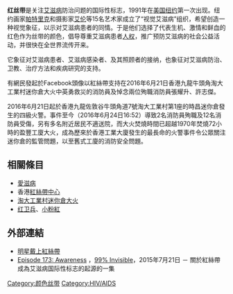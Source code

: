{{多個問題|
{{copypaste|time=2018-09-25T06:45:39+00:00}}
{{expand|time=2018-09-25T06:45:39+00:00}}
{{Unreferenced |time=2012-11-21T12:26:10+00:00 }}
}}
{{Infobox Non-profit
| Non-profit_name = 紅絲帶
| Non-profit_type = 
| Non-profit_logo = [[File:Red_Ribbon.svg|100px]]
| founded_date = 
| founder = 
| location = 
| key_people = 
| area_served = 
| focus = 
| method = 
| revenue =
| num_employees = 
| slogan = 
| homepage = 
}}

'''红丝带'''是关注[[艾滋病|艾滋病]]防治问题的国际性标志，1991年在[[美国|美国]][[纽约|纽约]]第一次出现。纽约画家[[帕特里克|帕特里克]]和摄影家[[艾伦|艾伦]]等15名艺术家成立了“视觉艾滋病”组织，希望创造一种视觉象征，以示对艾滋病患者的同情。于是他们选择了代表生机、激情和鲜血的红色作为丝带的颜色，倡导尊重艾滋病患者[[人权|人权]]，推广预防艾滋病的社会公益活动，并很快在全世界流传开来。

它象征对艾滋病患者、艾滋病感染者、及其照顾者的接纳，也象征对艾滋病防治、卫教、治疗方法和疾病研究的支持。

有網民發起於Facebook頭像以紅絲帶支持在2016年6月21日香港九龍牛頭角淘大工業村迷你倉大火中英勇救災的消防員及悼念兩位殉職消防員張耀升、許志傑。

2016年6月21日起於香港九龍佐敦谷牛頭角道7號淘大工業村第1座的時昌迷你倉發生的四級火警。事件至今（2016年6月24日16:52）導致2名消防員殉職及12名消防員受傷，另有多名附近居民不適送院，而大火焚燒時間已超越1970年焚燒72小時的盈豐工廈大火，成為歷來於香港工業大廈發生的最長命的火警事件令公眾關注迷你倉的監管問題，以至舊式工廈的消防安全問題。

== 相關條目 ==
* [[愛滋病|愛滋病]]
* 香港[[紅絲帶中心|紅絲帶中心]]
* [[淘大工業村迷你倉大火|淘大工業村迷你倉大火]]
* [[红卫兵|红卫兵]]、[[小粉紅|小粉紅]]

== 外部連結 ==
{{commons category|Red ribbons}}
*[https://web.archive.org/web/20101202214440/http://www.life.com/image/first/in-gallery/46691/stars-wearing-the-aids-red-ribbon 明星戴上紅絲帶]
*[http://99percentinvisible.org/episode/awareness/ Episode 173: Awareness] {{Wayback|url=http://99percentinvisible.org/episode/awareness/ |date=20150810095938 }}，[[99%_Invisible|99% Invisible]]，2015年7月21日 － 關於紅絲帶成為艾滋病国际性标志的起源的一集

{{Awareness ribbon}}

{{Culture-stub}}

[[Category:颜色丝带|Category:颜色丝带]]
[[Category:HIV/AIDS|Category:HIV/AIDS]]